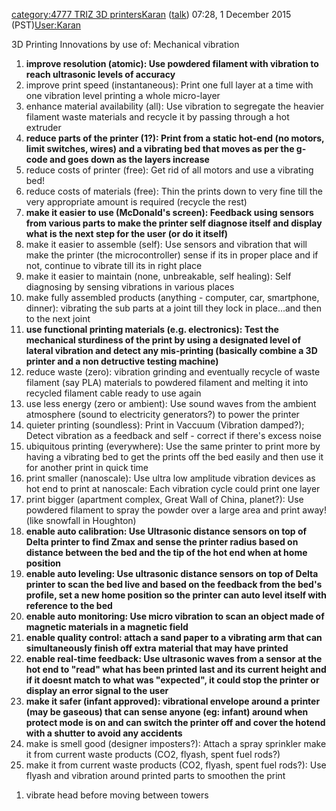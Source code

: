 {{TRIZ-3D}}{{777}} [[category:4777 TRIZ 3D printers]][[User:Karan|Karan]] ([[User talk:Karan|talk]]) 07:28, 1 December 2015 (PST)[[User:Karan]]

3D Printing Innovations by use of: Mechanical vibration

# '''improve resolution (atomic): Use powdered filament with vibration to reach ultrasonic levels of accuracy'''
# improve print speed (instantaneous): Print one full layer at a time with one vibration level printing a whole micro-layer
# enhance material availability (all): Use vibration to segregate the heavier filament waste materials and recycle it by passing through a hot extruder
# '''reduce parts of the printer (1?): Print from a static hot-end (no motors, limit switches, wires) and a vibrating bed that moves as per the g-code and goes down as the layers increase'''
# reduce costs of printer (free): Get rid of all motors and use a vibrating bed!
# reduce costs of materials (free): Thin the prints down to very fine till the very appropriate amount is required (recycle the rest)
# '''make it easier to use (McDonald's screen): Feedback using sensors from various parts to make the printer self diagnose itself and display what is the next step for the user (or do it itself)'''
# make it easier to assemble (self): Use sensors and vibration that will make the printer (the microcontroller) sense if its in proper place and if not, continue to vibrate till its in right place
# make it easier to maintain (none, unbreakable, self healing): Self diagnosing by sensing vibrations in various places
# make fully assembled products (anything - computer, car, smartphone, dinner): vibrating the sub parts at a joint till they lock in place...and then to the next joint
# '''use functional printing materials (e.g. electronics): Test the mechanical sturdiness of the print by using a designated level of lateral vibration and detect any mis-printing (basically combine a 3D printer and a non detructive testing machine)'''
# reduce waste (zero): vibration grinding and eventually recycle of waste filament (say PLA) materials to powdered filament and melting it into recycled filament cable ready to use again
# use less energy (zero or ambient): Use sound waves from the ambient atmosphere (sound to electricity generators?) to  power the printer
# quieter printing (soundless): Print in Vaccuum (Vibration damped?); Detect vibration as a feedback and self - correct if there's excess noise
# ubiquitous printing (everywhere): Use the same printer to print more by having a vibrating bed to get the prints off the bed easily and then use it for another print in quick time
# print smaller (nanoscale): Use ultra low amplitude vibration devices as hot end to print at nanoscale: Each vibration cycle could print one layer
# print bigger (apartment complex, Great Wall of China, planet?): Use powdered filament to spray the powder over a large area and print away! (like snowfall in Houghton)
# '''enable auto calibration: Use Ultrasonic distance sensors on top of Delta printer to find Zmax and sense the printer radius based on distance between the bed and the tip of the hot end when at home position'''
# '''enable auto leveling: Use ultrasonic distance sensors on top of Delta printer to scan the bed live and based on the feedback from the bed's profile, set a new home position so the printer can auto level itself with reference to the bed'''
# '''enable auto monitoring: Use micro vibration to scan an object made of magnetic materials in a magnetic field'''
# '''enable quality control: attach a sand paper to a vibrating arm that can simultaneously finish off extra material that may have printed'''
# '''enable real-time feedback: Use ultrasonic waves from a sensor at the hot end to "read" what has been printed last and its current height and if it doesnt match to what was "expected", it could stop the printer or display an error signal to the user'''
# '''make it safer (infant approved): vibrational envelope around a printer (may be gaseous) that can sense anyone (eg: infant) around when protect mode is on and can switch the printer off and cover the hotend with a shutter to avoid any accidents'''
# make is smell good (designer imposters?): Attach a spray sprinkler make it from current waste products (CO2, flyash, spent fuel rods?)
# make it from current waste products (CO2, flyash, spent fuel rods?): Use flyash and vibration around printed parts to smoothen the print

#vibrate head before moving between towers